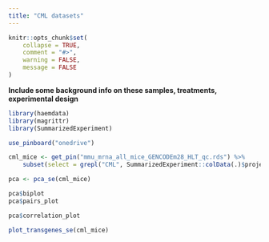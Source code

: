 ```yaml
---
title: "CML datasets"
---
```


```r
knitr::opts_chunk$set(
    collapse = TRUE,
    comment = "#>",
    warning = FALSE,
    message = FALSE
)
```

**Include some background info on these samples, treatments, experimental design**

```r
library(haemdata)
library(magrittr)
library(SummarizedExperiment)

use_pinboard("onedrive")

cml_mice <- get_pin("mmu_mrna_all_mice_GENCODEm28_HLT_qc.rds") %>%
    subset(select = grepl("CML", SummarizedExperiment::colData(.)$project))

pca <- pca_se(cml_mice)
```

```r
pca$biplot
pca$pairs_plot
```
```r
pca$correlation_plot
```

```r
plot_transgenes_se(cml_mice)
```
